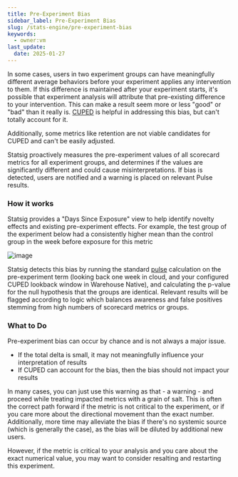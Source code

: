 ```yaml
---
title: Pre-Experiment Bias
sidebar_label: Pre-Experiment Bias
slug: /stats-engine/pre-experiment-bias
keywords:
  - owner:vm
last_update:
  date: 2025-01-27
---
```


In some cases, users in two experiment groups can have meaningfully different average behaviors before your experiment applies any intervention to them. If this difference is maintained after your experiment starts, it's possible that experiment analysis will attribute that pre-existing difference to your intervention.
This can make a result seem more or less "good" or "bad" than it really is.
[CUPED](methodologies/cuped.md) is helpful in addressing this bias, but can't totally account for it.

Additionally, some metrics like retention are not viable candidates for CUPED and can't be easily adjusted.

Statsig proactively measures the pre-experiment values of all scorecard metrics for all experiment groups, and determines if the values are significantly different and could cause misinterpretations.
If bias is detected, users are notified and a warning is placed on relevant Pulse results.

### How it works

Statsig provides a "Days Since Exposure" view to help identify novelty effects and existing pre-experiment effects. For example, the test group of the experiment below had a consistently higher mean
than the control group in the week before exposure for this metric

![image](https://user-images.githubusercontent.com/102695539/246545035-22ff2db6-9c08-4227-a53d-8faa8feb5e92.png)

Statsig detects this bias by running the standard [pulse](../pulse) calculation on the pre-experiment term (looking back one week in cloud, and your configured CUPED lookback window in Warehouse Native), and calculating the p-value for the null hypothesis that the groups are identical.
Relevant results will be flagged according to logic which balances awareness and false positives stemming from high numbers of scorecard metrics or groups.

### What to Do

Pre-experiment bias can occur by chance and is not always a major issue.

- If the total delta is small, it may not meaningfully influence your interpretation of results
- If CUPED can account for the bias, then the bias should not impact your results

In many cases, you can just use this warning as that - a warning - and proceed while treating impacted metrics with a grain of salt.
This is often the correct path forward if the metric is not critical to the experiment, or if you care more about the directional movement than the exact number.
Additionally, more time may alleviate the bias if there's no systemic source (which is generally the case), as the bias will be diluted by additional new users.

However, if the metric is critical to your analysis and you care about the exact numerical value, you may want to consider resalting and restarting this experiment.
